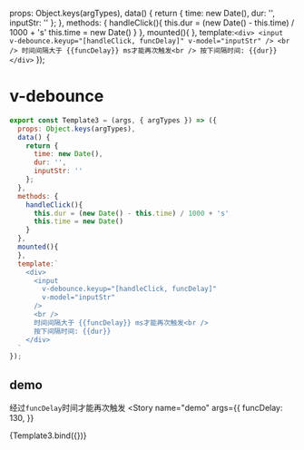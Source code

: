 

<Meta title="util/防抖"  argTypes={{}} />

  props: Object.keys(argTypes),
  data() {
    return {
      time: new Date(),
      dur: '',
      inputStr: ''
    };
  },
  methods: {
    handleClick(){
      this.dur = (new Date() - this.time) / 1000 + 's'
      this.time = new Date()
    }
  },
  mounted(){
  },
  template:`
    <div>
      <input 
        v-debounce.keyup="[handleClick, funcDelay]"
        v-model="inputStr"
      />
      <br />
      时间间隔大于 {{funcDelay}} ms才能再次触发<br />
      按下间隔时间: {{dur}} 
    </div>
  `
});

# v-debounce
```js
export const Template3 = (args, { argTypes }) => ({
  props: Object.keys(argTypes),
  data() {
    return {
      time: new Date(),
      dur: '',
      inputStr: ''
    };
  },
  methods: {
    handleClick(){
      this.dur = (new Date() - this.time) / 1000 + 's'
      this.time = new Date()
    }
  },
  mounted(){
  },
  template:`
    <div>
      <input 
        v-debounce.keyup="[handleClick, funcDelay]"
        v-model="inputStr"
      />
      <br />
      时间间隔大于 {{funcDelay}} ms才能再次触发<br />
      按下间隔时间: {{dur}} 
    </div>
  `
});
```
## demo
经过`funcDelay`时间才能再次触发
<Canvas>
<Story
  name="demo"
  args={{
    funcDelay: 130,
  }}
>
  {Template3.bind({})}
</Story>
</Canvas>

<ArgsTable story="demo" />

